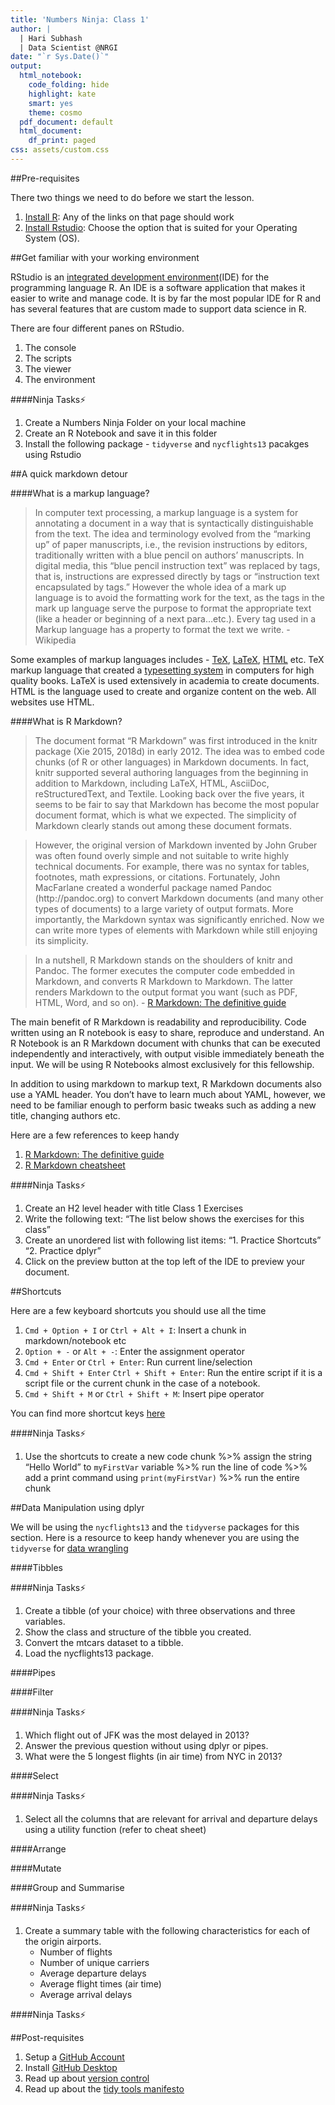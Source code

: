 ```yaml
---
title: 'Numbers Ninja: Class 1'
author: |
  | Hari Subhash
  | Data Scientist @NRGI
date: "`r Sys.Date()`"
output:
  html_notebook:
    code_folding: hide
    highlight: kate
    smart: yes
    theme: cosmo
  pdf_document: default
  html_document:
    df_print: paged
css: assets/custom.css
---
```


##Pre-requisites

There two things we need to do before we start the lesson.

1. [Install R](https://cran.r-project.org/): Any of the links on that page should work
2. [Install Rstudio](https://www.rstudio.com/products/rstudio/download/): Choose the option that is suited for your Operating System (OS).

##Get familiar with your working environment

RStudio is an [integrated development environment](https://en.wikipedia.org/wiki/Integrated_development_environment)(IDE) for the programming language R. An IDE is a software application that makes it easier to write and manage code. It is by far the most popular IDE for R and has several features that are custom made to support data science in R.

There are four different panes on RStudio.

1. The console
2. The scripts
3. The viewer
4. The environment

####Ninja Tasks⚡

1. Create a Numbers Ninja Folder on your local machine
2. Create an R Notebook and save it in this folder
3. Install the following package - `tidyverse` and `nycflights13` pacakges using Rstudio

##A quick markdown detour

####What is a markup language?

>In computer text processing, a markup language is a system for annotating a document in a way that is syntactically distinguishable from the text. The idea and terminology evolved from the "marking up" of paper manuscripts, i.e., the revision instructions by editors, traditionally written with a blue pencil on authors' manuscripts. In digital media, this "blue pencil instruction text" was replaced by tags, that is, instructions are expressed directly by tags or "instruction text encapsulated by tags." However the whole idea of a mark up language is to avoid the formatting work for the text, as the tags in the mark up language serve the purpose to format the appropriate text (like a header or beginning of a next para...etc.). Every tag used in a Markup language has a property to format the text we write. - Wikipedia

Some examples of markup languages includes - [TeX](https://en.wikipedia.org/wiki/TeX), [LaTeX](https://en.wikipedia.org/wiki/LaTeX), [HTML](https://en.wikipedia.org/wiki/HTML) etc. TeX markup language that created a [typesetting system](https://en.wikipedia.org/wiki/Typesetting) in computers for high quality books. LaTeX is used extensively in academia to create documents. HTML is the language used to create and organize content on the web. All websites use HTML.

####What is R Markdown?

>The document format “R Markdown” was first introduced in the knitr package (Xie 2015, 2018d) in early 2012. The idea was to embed code chunks (of R or other languages) in Markdown documents. In fact, knitr supported several authoring languages from the beginning in addition to Markdown, including LaTeX, HTML, AsciiDoc, reStructuredText, and Textile. Looking back over the five years, it seems to be fair to say that Markdown has become the most popular document format, which is what we expected. The simplicity of Markdown clearly stands out among these document formats.

>However, the original version of Markdown invented by John Gruber was often found overly simple and not suitable to write highly technical documents. For example, there was no syntax for tables, footnotes, math expressions, or citations. Fortunately, John MacFarlane created a wonderful package named Pandoc (http://pandoc.org) to convert Markdown documents (and many other types of documents) to a large variety of output formats. More importantly, the Markdown syntax was significantly enriched. Now we can write more types of elements with Markdown while still enjoying its simplicity.

>In a nutshell, R Markdown stands on the shoulders of knitr and Pandoc. The former executes the computer code embedded in Markdown, and converts R Markdown to Markdown. The latter renders Markdown to the output format you want (such as PDF, HTML, Word, and so on). - [R Markdown: The definitive guide](https://bookdown.org/yihui/rmarkdown/)

The main benefit of R Markdown is readability and reproducibility. Code written using an R notebook is easy to share, reproduce and understand. An R Notebook is an R Markdown document with chunks that can be executed independently and interactively, with output visible immediately beneath the input. We will be using R Notebooks almost exclusively for this fellowship.

In addition to using markdown to markup text, R Markdown documents also use a YAML header. You don't have to learn much about YAML, however, we need to be familiar enough to perform basic tweaks such as adding a new title, changing authors etc.

Here are a few references to keep handy

1. [R Markdown: The definitive guide](https://bookdown.org/yihui/rmarkdown/)
2. [R Markdown cheatsheet](https://www.rstudio.com/wp-content/uploads/2016/03/rmarkdown-cheatsheet-2.0.pdf)

####Ninja Tasks⚡

1. Create an H2 level header with title Class 1 Exercises
2. Write the following text: "The list below shows the exercises for this class"
3. Create an unordered list with following list items: "1. Practice Shortcuts" "2. Practice dplyr"
3. Click on the preview button at the top left of the IDE to preview your document.

##Shortcuts

Here are a few keyboard shortcuts you should use all the time

1. `Cmd + Option + I` or `Ctrl + Alt + I`: Insert a chunk in markdown/notebook etc
2. `Option + -` or `Alt + -`: Enter the assignment operator
3. `Cmd + Enter` or `Ctrl + Enter`: Run current line/selection
4. `Cmd + Shift + Enter` `Ctrl + Shift + Enter`: Run the entire script if it is a script file or the current chunk in the case of a notebook.
5. `Cmd + Shift + M` or `Ctrl + Shift + M`: Insert pipe operator

You can find more shortcut keys [here](https://support.rstudio.com/hc/en-us/articles/200711853-Keyboard-Shortcuts)

####Ninja Tasks⚡

1. Use the shortcuts to create a new code chunk %>% assign the string "Hello World" to `myFirstVar` variable %>% run the line of code %>% add a print command using `print(myFirstVar)` %>% run the entire chunk


##Data Manipulation using dplyr

We will be using the `nycflights13` and the `tidyverse` packages for this section. Here is a resource to keep handy whenever you are using the `tidyverse` for [data wrangling](https://www.rstudio.com/wp-content/uploads/2015/02/data-wrangling-cheatsheet.pdf)

####Tibbles

####Ninja Tasks⚡

1. Create a tibble (of your choice) with three observations and three variables.
2. Show the class and structure of the tibble you created.
3. Convert the mtcars dataset to a tibble.
4. Load the nycflights13 package.

####Pipes



####Filter


####Ninja Tasks⚡

1. Which flight out of JFK was the most delayed in 2013?
2. Answer the previous question without using dplyr or pipes.
3. What were the 5 longest flights (in air time) from NYC in 2013?

####Select

####Ninja Tasks⚡

1. Select all the columns that are relevant for arrival and departure delays using a utility function (refer to cheat sheet)


####Arrange

####Mutate

####Group and Summarise


####Ninja Tasks⚡

1. Create a summary table with the following characteristics for each of the origin airports.
    + Number of flights
    + Number of unique carriers
    + Average departure delays
    + Average flight times (air time)
    + Average arrival delays

####Ninja Tasks⚡

##Post-requisites

1. Setup a [GitHub Account](https://github.com)
2. Install [GitHub Desktop](https://desktop.github.com/)
3. Read up about [version control](https://www.atlassian.com/git/tutorials/what-is-version-control)
4. Read up about the [tidy tools manifesto](https://cran.r-project.org/web/packages/tidyverse/vignettes/manifesto.html)
